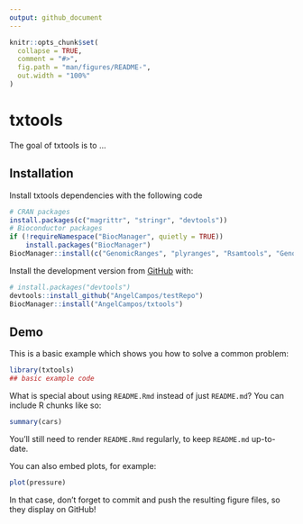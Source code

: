 ```yaml
---
output: github_document
---
```


<!-- README.md is generated from README.Rmd. Please edit that file -->

```r
knitr::opts_chunk$set(
  collapse = TRUE,
  comment = "#>",
  fig.path = "man/figures/README-",
  out.width = "100%"
)
```

# txtools

<!-- badges: start -->
<!-- badges: end -->

The goal of txtools is to ...

## Installation

Install txtools dependencies with the following code

```r
# CRAN packages
install.packages(c("magrittr", "stringr", "devtools"))
# Bioconductor packages
if (!requireNamespace("BiocManager", quietly = TRUE))
    install.packages("BiocManager")
BiocManager::install(c("GenomicRanges", "plyranges", "Rsamtools", "GenomicAlignments"))
```

Install the development version from [GitHub](https://github.com/) with:

``` r
# install.packages("devtools")
devtools::install_github("AngelCampos/testRepo")
BiocManager::install("AngelCampos/txtools")
```
## Demo

This is a basic example which shows you how to solve a common problem:

```r
library(txtools)
## basic example code
```

What is special about using `README.Rmd` instead of just `README.md`? You can include R chunks like so:

```r
summary(cars)
```

You'll still need to render `README.Rmd` regularly, to keep `README.md` up-to-date.

You can also embed plots, for example:

```r
plot(pressure)
```

In that case, don't forget to commit and push the resulting figure files, so they display on GitHub!
